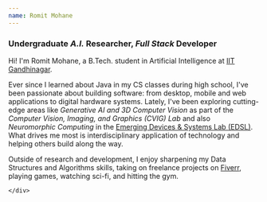 ```yaml
---
name: Romit Mohane
---
```


<h3 class='text-xl mb-4'>Undergraduate <em>A.I.</em> Researcher, <em>Full Stack</em> Developer</h3>
<Prose>
    <div class='text-m'>
        <p>
            Hi! I'm Romit Mohane, a B.Tech. student in Artificial Intelligence at <a target="_blank" href="https://iitgn.ac.in/">IIT Gandhinagar</a>.
        </p>
        <p>
            Ever since I learned about Java in my CS classes during high school, I've been passionate about building software: from desktop, mobile and web applications to digital hardware systems. Lately, I've been exploring cutting-edge areas like <em>Generative AI and 3D Computer Vision</em> as part of the <em>Computer Vision, Imaging, and Graphics (CVIG) Lab</em> and also <em>Neuromorphic Computing</em> in the <a target="_blank" href="https://sites.google.com/iitgn.ac.in/edrl/home">Emerging Devices & Systems Lab (EDSL)</a>. What drives me most is interdisciplinary application of technology and helping others build along the way.
        </p>
        <p>
            Outside of research and development, I enjoy sharpening my Data Structures and Algorithms skills, taking on freelance projects on <a target="_blank" href="https://www.fiverr.com/s/1qoXRGk">Fiverr</a>, playing games, watching sci-fi, and hitting the gym.
        </p>

    </div>
</Prose>
